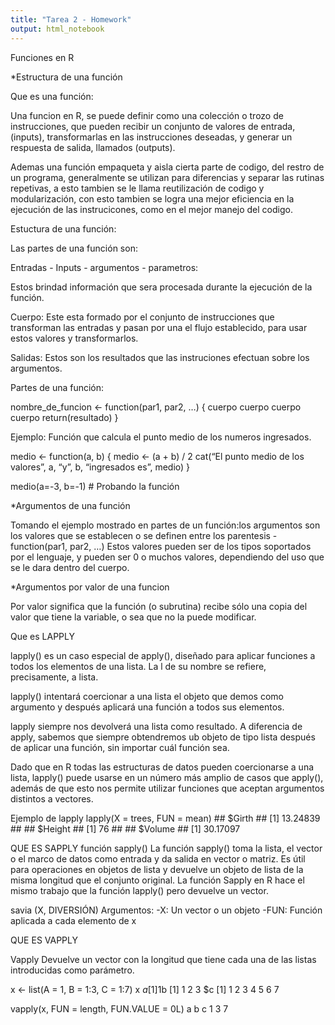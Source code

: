 ---
title: "Tarea 2 - Homework"
output: html_notebook
---
Funciones en R

*Estructura de una función

Que es una función:

Una funcion en R, se puede definir como una colección o trozo de instrucciones, que pueden recibir un conjunto de valores de entrada, (inputs), transformarlas en las instrucciones deseadas, y generar un respuesta de salida, llamados (outputs).

Ademas una función empaqueta y aisla cierta parte de codigo, del restro de un programa, generalmente se utilizan para diferencias y separar las rutinas repetivas, a esto tambien se le llama reutilización de codigo y modularización, con esto tambien se logra una mejor eficiencia en la ejecución de las instrucicones, como en el mejor manejo del codigo.

Estuctura de una función:



Las partes de una función son:

Entradas - Inputs - argumentos - parametros:

Estos brindad información que sera procesada durante la ejecución de la función.

Cuerpo: Este esta formado por el conjunto de instrucciones que transforman las entradas y pasan por una  el flujo establecido, para usar estos valores y transformarlos. 

Salidas: 
Estos son los resultados que las instruciones efectuan sobre los argumentos.

Partes de una función:

nombre_de_funcion <- function(par1, par2, ...) {
  cuerpo
  cuerpo
  cuerpo
  cuerpo
  return(resultado)
}

Ejemplo: Función que calcula el punto medio de los numeros ingresados.


medio <- function(a, b) {
  medio <- (a + b) / 2
  cat("El punto medio de los valores", a, "y", b,
      "ingresados es", medio)
}

medio(a=-3, b=-1)  # Probando la función




*Argumentos de una función

Tomando el ejemplo mostrado en partes de un función:los argumentos son los valores que se establecen o se definen entre los parentesis - function(par1, par2, ...)
Estos valores pueden ser de los tipos soportados por el lenguaje, y pueden ser 0 o muchos valores, dependiendo del uso que se le dara dentro del cuerpo.

*Argumentos por valor de una funcion


Por valor significa que la función (o subrutina) recibe sólo una copia del valor que tiene la variable, o sea que no la puede modificar.

Que es LAPPLY

lapply() es un caso especial de apply(), diseñado para aplicar funciones a todos los elementos de una lista. La l de su nombre se refiere, precisamente, a lista.

lapply() intentará coercionar a una lista el objeto que demos como argumento y después aplicará una función a todos sus elementos.

lapply siempre nos devolverá una lista como resultado. A diferencia de apply, sabemos que siempre obtendremos ub objeto de tipo lista después de aplicar una función, sin importar cuál función sea.

Dado que en R todas las estructuras de datos pueden coercionarse a una lista, lapply() puede usarse en un número más amplio de casos que apply(), además de que esto nos permite utilizar funciones que aceptan argumentos distintos a vectores.



Ejemplo de lapply
lapply(X = trees, FUN = mean)
## $Girth
## [1] 13.24839
## 
## $Height
## [1] 76
## 
## $Volume
## [1] 30.17097




QUE ES SAPPLY
función sapply()
La función sapply() toma la lista, el vector o el marco de datos como entrada y da salida en vector o matriz. Es útil para operaciones en objetos de lista y devuelve un objeto de lista de la misma longitud que el conjunto original. La función Sapply en R hace el mismo trabajo que la función lapply() pero devuelve un vector.

savia (X, DIVERSIÓN)
Argumentos:
-X: Un vector o un objeto
-FUN: Función aplicada a cada elemento de x



QUE ES VAPPLY

Vapply
Devuelve un vector con la longitud que tiene cada una de las listas introducidas como parámetro.

x <- list(A = 1, B = 1:3, C = 1:7)
x
$a
[1] 1
$b
[1] 1 2 3
$c
[1] 1 2 3 4 5 6 7

vapply(x, FUN = length, FUN.VALUE = 0L)
a b c 
1 3 7